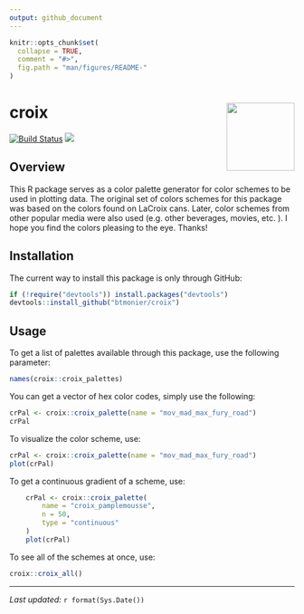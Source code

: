 ```yaml
---
output: github_document
---
```


```r
knitr::opts_chunk$set(
  collapse = TRUE,
  comment = "#>",
  fig.path = "man/figures/README-"
)
```

# croix <img src="man/figures/croix_logo.svg" align="right" height="120"/>

[![Build Status](https://travis-ci.org/btmonier/croix.svg?branch=master)](https://travis-ci.org/btmonier/croix)
[![](https://img.shields.io/badge/lifecycle-experimental-orange.svg)](https://www.tidyverse.org/lifecycle/#experimental)

## Overview
This R package serves as a color palette generator for color schemes
to be used in plotting data. The original set of colors schemes for this
package was based on the colors found on LaCroix cans. Later, color schemes
from other popular media were also used (e.g. other beverages, movies, etc.
). I hope you find the colors pleasing to the eye. Thanks!


## Installation
The current way to install this package is only through GitHub:

```r
if (!require("devtools")) install.packages("devtools")
devtools::install_github("btmonier/croix")
```


## Usage
To get a list of palettes available through this package, use the following
parameter:

```r
names(croix::croix_palettes)
```

You can get a vector of hex color codes, simply use the following:

```r
crPal <- croix::croix_palette(name = "mov_mad_max_fury_road")
crPal
```

To visualize the color scheme, use:

```r
crPal <- croix::croix_palette(name = "mov_mad_max_fury_road")
plot(crPal)
```

To get a continuous gradient of a scheme, use:

```r
    crPal <- croix::croix_palette(
        name = "croix_pamplemousse", 
        n = 50, 
        type = "continuous"
    )
    plot(crPal)
```

To see all of the schemes at once, use:

```r
croix::croix_all()
```

- - -
*Last updated:* `r format(Sys.Date())`
